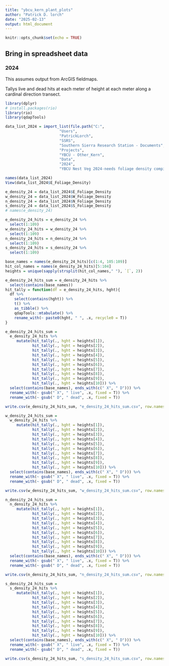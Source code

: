 ```yaml
---
title: "ybcu_kern_plant_plots"
author: "Patrick D. lorch"
date: "2025-02-13"
output: html_document
---
```


```r
knitr::opts_chunk$set(echo = TRUE)
```

## Bring in spreadsheet data


### 2024

This assumes output from ArcGIS fieldmaps.

Tallys live and dead hits at each meter of height at each meter along a cardinal direction transect.

```r
library(dplyr)
# install.packages(rio)
library(rio)
library(qdapTools)

data_list_2024 = import_list(file.path("C:",
                        "Users",
                        "PatrickLorch",
                        "SSRS",
                        "Southern Sierra Research Station - Documents",
                        "Projects",
                        "YBCU - Other_Kern",
                        "Data",
                        "2024",
                        "YBCU Nest Veg 2024-needs foliage density compilation.xlsx")) # , setclass = "tbl", , which = c(1, 2)

names(data_list_2024)
View(data_list_2024$E_Foliage_Density)

e_density_24 = data_list_2024$E_Foliage_Density
w_density_24 = data_list_2024$W_Foliage_Density
n_density_24 = data_list_2024$N_Foliage_Density
s_density_24 = data_list_2024$S_Foliage_Density
# names(e_density_24)

e_density_24_hits = e_density_24 %>%
  select(1:109)
w_density_24_hits = w_density_24 %>%
  select(1:109)
n_density_24_hits = n_density_24 %>%
  select(1:109)
s_density_24_hits = s_density_24 %>%
  select(1:109)

base_names = names(e_density_24_hits)[c(1:4, 105:109)]
hit_col_names = names(e_density_24_hits)[5:104]
heights = unique(sapply(strsplit(hit_col_names," "), `[`, 2))

e_density_24_hits_sum = e_density_24_hits %>%
  select(contains(base_names))
hit_tally = function(df = e_density_24_hits, hght){
  df %>%
    select(contains(hght)) %>%
    t() %>%
    as_tibble() %>%
    qdapTools::mtabulate() %>%
    rename_with(~ paste0(hght, " ", .x, recycle0 = T))
}

e_density_24_hits_sum = 
  e_density_24_hits %>%
     mutate(hit_tally(., hght = heights[1]),
            hit_tally(., hght = heights[2]),
            hit_tally(., hght = heights[3]),
            hit_tally(., hght = heights[4]),
            hit_tally(., hght = heights[5]),
            hit_tally(., hght = heights[6]),
            hit_tally(., hght = heights[7]),
            hit_tally(., hght = heights[8]),
            hit_tally(., hght = heights[9]),
            hit_tally(., hght = heights[10])) %>%
  select(contains(base_names), ends_with(c(" X", " D"))) %>%
  rename_with(~ gsub(" X", " live", .x, fixed = T)) %>%
  rename_with(~ gsub(" D", " dead", .x, fixed = T))

write.csv(e_density_24_hits_sum, "e_density_24_hits_sum.csv", row.names = F)

w_density_24_hits_sum = 
  w_density_24_hits %>%
     mutate(hit_tally(., hght = heights[1]),
            hit_tally(., hght = heights[2]),
            hit_tally(., hght = heights[3]),
            hit_tally(., hght = heights[4]),
            hit_tally(., hght = heights[5]),
            hit_tally(., hght = heights[6]),
            hit_tally(., hght = heights[7]),
            hit_tally(., hght = heights[8]),
            hit_tally(., hght = heights[9]),
            hit_tally(., hght = heights[10])) %>%
  select(contains(base_names), ends_with(c(" X", " D"))) %>%
  rename_with(~ gsub(" X", " live", .x, fixed = T)) %>%
  rename_with(~ gsub(" D", " dead", .x, fixed = T))

write.csv(w_density_24_hits_sum, "w_density_24_hits_sum.csv", row.names = F)

n_density_24_hits_sum = 
  n_density_24_hits %>%
     mutate(hit_tally(., hght = heights[1]),
            hit_tally(., hght = heights[2]),
            hit_tally(., hght = heights[3]),
            hit_tally(., hght = heights[4]),
            hit_tally(., hght = heights[5]),
            hit_tally(., hght = heights[6]),
            hit_tally(., hght = heights[7]),
            hit_tally(., hght = heights[8]),
            hit_tally(., hght = heights[9]),
            hit_tally(., hght = heights[10])) %>%
  select(contains(base_names), ends_with(c(" X", " D"))) %>%
  rename_with(~ gsub(" X", " live", .x, fixed = T)) %>%
  rename_with(~ gsub(" D", " dead", .x, fixed = T))

write.csv(n_density_24_hits_sum, "n_density_24_hits_sum.csv", row.names = F)

s_density_24_hits_sum = 
  s_density_24_hits %>%
     mutate(hit_tally(., hght = heights[1]),
            hit_tally(., hght = heights[2]),
            hit_tally(., hght = heights[3]),
            hit_tally(., hght = heights[4]),
            hit_tally(., hght = heights[5]),
            hit_tally(., hght = heights[6]),
            hit_tally(., hght = heights[7]),
            hit_tally(., hght = heights[8]),
            hit_tally(., hght = heights[9]),
            hit_tally(., hght = heights[10])) %>%
  select(contains(base_names), ends_with(c(" X", " D"))) %>%
  rename_with(~ gsub(" X", " live", .x, fixed = T)) %>%
  rename_with(~ gsub(" D", " dead", .x, fixed = T))

write.csv(s_density_24_hits_sum, "s_density_24_hits_sum.csv", row.names = F)
  
  
```

